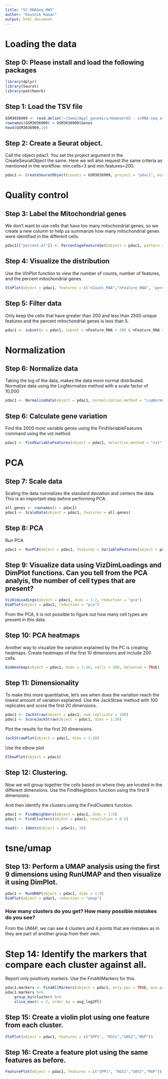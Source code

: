 ```yaml
---
title: "SC_RNASeq_HW5"
author: "Kaushik Raman"
output: html_document
---
```


# Loading the data
## Step 0: Please install and load the following packages

```r
library(dplyr)
library(Seurat)
library(patchwork)
```

## Step 1: Load the TSV file

```r
GSM3036909 <- read.delim("~/Sem2/Appl_genomics/Homework5 - scRNA-seq attached files Apr 19, 2022 1129 PM/GSM3036909.tsv", sep = "\t")
rownames(GSM3036909) = GSM3036909$Genes
head(GSM3036909,10)
```

## Step 2: Create a Seurat object.
Call the object pdac1. You set the project argument in the CreateSeuratObject the same. Here we will also request the same criteria as mentioned in the workflow: min.cells=3 and min.features=200.

```r
pdac1 <- CreateSeuratObject(counts = GSM3036909, project = "pdac1", min.cells = 3, min.features = 200)
```

# Quality control

## Step 3: Label the Mitochondrial genes
We don’t want to use cells that have too many mitochondrial genes, so we create a new column to help us summarize how many mitochondrial genes were identified in the different cells.

```r
pdac1[["percent.mt"]] <- PercentageFeatureSet(object = pdac1, pattern = "^MT-")
```

## Step 4: Visualize the distribution
Use the VlnPlot function to view the number of counts, number of features, and the percent mitochondrial genes.

```r
VlnPlot(object = pdac1, features = c("nCount_RNA","nFeature_RNA", "percent.mt"), ncol = 3)
```

## Step 5: Filter data
Only keep the cells that have greater than 200 and less than 2500 unique features and the percent mitochondrial genes is less than 5.

```r
pdac1 <- subset(x = pdac1, subset = nFeature_RNA > 200 & nFeature_RNA < 2500 & percent.mt < 5)
```

# Normalization

## Step 6: Normalize data
Taking the log of the data, makes the data more normal distributed. Normalize data using the LogNormalize method with a scale factor of 10,000

```r
pdac1 <- NormalizeData(object = pdac1, normalization.method = "LogNormalize", scale.factor = 10000)
```

## Step 6: Calculate gene variation
Find the 2000 most variable genes using the FindVariableFeatures command using the vst method

```r
pdac1 <- FindVariableFeatures(object = pdac1, selection.method = "vst", nfeatures = 2000)
```

# PCA
## Step 7: Scale data
Scaling the data normalizes the standard deviation and centers the data. This is an important step before performing PCA.

```r
all.genes <- rownames(x = pdac1)
pdac1 <- ScaleData(object = pdac1, features = all.genes)
```

## Step 8: PCA
Run PCA

```r
pdac1 <- RunPCA(object = pdac1, features = VariableFeatures(object = pdac1))
```

## Step 9: Visualize data using VizDimLoadings and DimPlot functions. Can you tell from the PCA analyis, the number of cell types that are present?

```r
VizDimLoadings(object = pdac1, dims = 1:2, reduction = "pca")
DimPlot(object = pdac1, reduction = "pca")
```

From the PCA, it is not possible to figure out how many cell types are present in this data.

## Step 10: PCA heatmaps
Another way to visualize the variation explained by the PC is creating heatmaps. Create heatmaps of the first 10 dimensions and include 200 cells.

```r
DimHeatmap(object = pdac1, dims = 1:10, cells = 200, balanced = TRUE)
```

## Step 11: Dimensionality
To make this more quantitative, let’s see when does the variation reach the lowest amount of variation explained. Use the JackStraw method with 100 replicates and score the first 20 dimensions.

```r
pdac1 <- JackStraw(object = pdac1, num.replicate = 100) 
pdac1 <- ScoreJackStraw(object = pdac1, dims = 1:20)
```
 Plot the results for the first 20 dimensions.
 
```r
JackStrawPlot(object = pdac1, dims = 1:20)
```
 
Use the elbow plot

```r
ElbowPlot(object = pdac1)
```

## Step 12: Clustering.
Now we will group together the cells based on where they are located in the different dimensions. Use the FindNeighbors function using the first 9 dimensions.

And then identify the clusters using the FindClusters function.

```r
pdac1 <- FindNeighbors(object = pdac1, dims = 1:9)
pdac1 <- FindClusters(object = pdac1, resolution = 0.5)
```

```r
head(x = Idents(object = pdac1), 10)
```

# tsne/umap

## Step 13: Perform a UMAP analysis using the first 9 dimensions using RunUMAP and then visualize it using DimPlot.

```r
pdac1 <- RunUMAP(object = pdac1, dims = 1:9)
DimPlot(object = pdac1, reduction = "umap")
```

### How many clusters do you get? How many possible mistakes do you see?

From the UMAP, we can see 4 clusters and 4 points that are mistakes as in they are part of another group from their own.

# Step 14: Identify the markers that compare each cluster against all. 
Report only positively markers. Use the FindAllMarkers for this.

```r
pdac1.markers <- FindAllMarkers(object = pdac1, only.pos = TRUE, min.pct = 0.25, logfc.threshold = 0.25)
pdac1.markers %>%
    group_by(cluster) %>%
    slice_max(n = 2, order_by = avg_log2FC)
```

## Step 15: Create a violin plot using one feature from each cluster.

```r
VlnPlot(object = pdac1, features = c("SPP1", "RGS1","G0S2","MGP"))
```

## Step 16: Create a feature plot using the same features as before.

```r
FeaturePlot(object = pdac1, features = c("SPP1", "RGS1","G0S2","MGP"))
```










